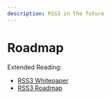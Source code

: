 ```yaml
---
description: RSS3 in the future
---
```


# Roadmap

<BrowserOnly>
    <Roadmap />
</BrowserOnly>

Extended Reading:

-   [RSS3 Whitepaper](/assets/RSS3-Whitepaper.pdf)
-   [RSS3 Roadmap](https://blog.rss3.io/17-the-rss3-roadmap)
